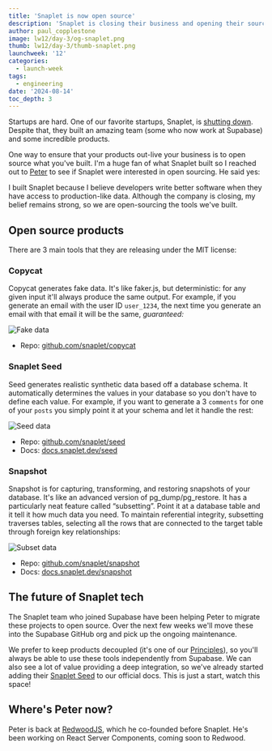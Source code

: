 ```yaml
---
title: 'Snaplet is now open source'
description: 'Snaplet is closing their business and opening their source code'
author: paul_copplestone
image: lw12/day-3/og-snaplet.png
thumb: lw12/day-3/thumb-snaplet.png
launchweek: '12'
categories:
  - launch-week
tags:
  - engineering
date: '2024-08-14'
toc_depth: 3
---
```


Startups are hard. One of our favorite startups, Snaplet, is [shutting down](https://www.snaplet.dev/post/snaplet-is-shutting-down). Despite that, they built an amazing team (some who now work at Supabase) and some incredible products.

One way to ensure that your products out-live your business is to open source what you've built. I'm a huge fan of what Snaplet built so I reached out to [Peter](https://x.com/appfactory/) to see if Snaplet were interested in open sourcing. He said yes:

<Quote img="peter-snaplet.webp" caption="Peter Pistorius, Founder of Snaplet">
  I built Snaplet because I believe developers write better software when they have access to
  production-like data. Although the company is closing, my belief remains strong, so we are
  open-sourcing the tools we've built.
</Quote>

## Open source products

There are 3 main tools that they are releasing under the MIT license:

### Copycat

Copycat generates fake data. It's like faker.js, but deterministic: for any given input it'll always produce the same output. For example, if you generate an email with the user ID `user_1234`, the next time you generate an email with that email it will be the same, _guaranteed:_

![Fake data](/images/blog/lw12/day-3/snaplet-fake-data.png)

- Repo: [github.com/snaplet/copycat](https://github.com/snaplet/copycat)

### Snaplet Seed

Seed generates realistic synthetic data based off a database schema. It automatically determines the values in your database so you don't have to define each value. For example, if you want to generate a 3 `comments` for one of your `posts` you simply point it at your schema and let it handle the rest:

![Seed data](/images/blog/lw12/day-3/snaplet-seed-data.png)

- Repo: [github.com/snaplet/seed](https://github.com/snaplet/seed)
- Docs: [docs.snaplet.dev/seed](https://snaplet-seed.netlify.app/seed)

### Snapshot

Snapshot is for capturing, transforming, and restoring snapshots of your database. It's like an advanced version of pg_dump/pg_restore. It has a particularly neat feature called “subsetting”. Point it at a database table and it tell it how much data you need. To maintain referential integrity, subsetting traverses tables, selecting all the rows that are connected to the target table through foreign key relationships:

![Subset data](/images/blog/lw12/day-3/snaplet-subset.png)

- Repo: [github.com/snaplet/snapshot](https://github.com/snaplet/snapshot)
- Docs: [docs.snaplet.dev/snapshot](https://snaplet-snapshot.netlify.app/snapshot)

## The future of Snaplet tech

The Snaplet team who joined Supabase have been helping Peter to migrate these projects to open source. Over the next few weeks we'll move these into the Supabase GitHub org and pick up the ongoing maintenance.

We prefer to keep products decoupled (it's one of our [Principles](/docs/guides/getting-started/architecture#everything-works-in-isolation)), so you'll always be able to use these tools independently from Supabase. We can also see a lot of value providing a deep integration, so we've already started adding their [Snaplet Seed](/docs/guides/local-development/seeding-your-database#generating-seed-data) to our official docs. This is just a start, watch this space!

## Where's Peter now?

Peter is back at [RedwoodJS](https://redwoodjs.com/), which he co-founded before Snaplet. He's been working on React Server Components, coming soon to Redwood.
